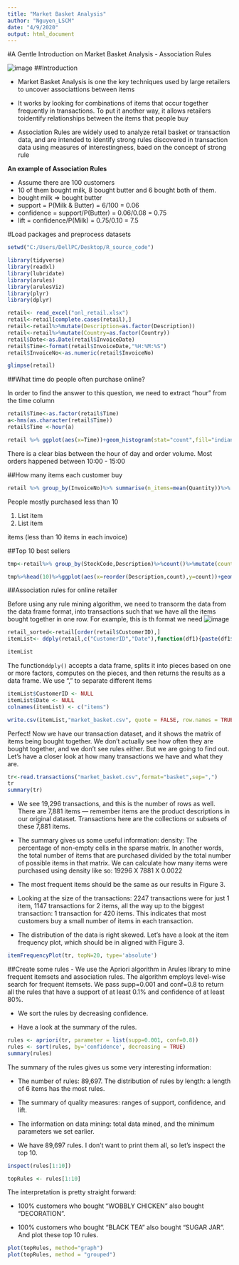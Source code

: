 ---
title: "Market Basket Analysis"
author: "Nguyen_LSCM"
date: "4/9/2020"
output: html_document
---

#A Gentle Introduction on Market Basket Analysis - Association Rules

![image](C:/Users/DellPC/Desktop/R_source_code/rule_market_basket_analysis.jpg)
##Introduction

- Market Basket Analysis is one the key  techniques used by large retailers to uncover associattions between items

- It works by looking for combinations of items that occur together frequently in transactions. To put it  another way, it allows retailers toidentify relationships between the items that people buy

- Association Rules are widely used to analyze retail basket or transaction data, and are intended to identify strong rules discovered in transaction data using measures of interestingness, baed on the concept of strong rule

**An example of Association Rules**

- Assume there are 100 customers
- 10 of them bought milk, 8 bought butter and 6 bought both of them.
- bought milk => bought butter
- support = P(Milk & Butter) = 6/100 = 0.06
- confidence = support/P(Butter) = 0.06/0.08 = 0.75
- lift = confidence/P(Milk) = 0.75/0.10 = 7.5



#Load packages and preprocess datasets
```{r}
setwd("C:/Users/DellPC/Desktop/R_source_code")

library(tidyverse)
library(readxl)
library(lubridate)
library(arules)
library(arulesViz)
library(plyr)
library(dplyr)

retail<- read_excel("onl_retail.xlsx")
retail<-retail[complete.cases(retail),]
retail<-retail%>%mutate(Description=as.factor(Description))
retail<-retail%>%mutate(Country=as.factor(Country))
retail$Date<-as.Date(retail$InvoiceDate)
retail$Time<-format(retail$InvoiceDate,"%H:%M:%S")
retail$InvoiceNo<-as.numeric(retail$InvoiceNo)

glimpse(retail)


```

##What time do people often purchase online?

In order to find the answer to this question, we need to extract "hour" from the time column

```{r}

retail$Time<-as.factor(retail$Time)
a<-hms(as.character(retail$Time))
retail$Time <-hour(a)

retail %>% ggplot(aes(x=Time))+geom_histogram(stat="count",fill="indianred")+theme_minimal()

```
There is a clear bias between the hour of day and order volume. Most orders happened between 10:00 - 15:00

##How many items each customer buy
```{r}
retail %>% group_by(InvoiceNo)%>% summarise(n_items=mean(Quantity))%>% ggplot(aes(x=n_items))+geom_histogram(fill="indianred",bins=100000)+geom_rug()+coord_cartesian(xlim=c(0,80))

```
People mostly purchased less than 10 

1.   List item
2.   List item

items (less than 10 items in each invoice)

##Top 10 best sellers

```{r}

tmp<-retail%>% group_by(StockCode,Description)%>%count()%>%mutate(count=freq)%>%arrange(desc(count))

tmp%>%head(10)%>%ggplot(aes(x=reorder(Description,count),y=count))+geom_bar(stat="identity",fill="indianred")+coord_flip()

```

##Association rules for online retailer

Before using any rule mining algorithm, we need to transorm the data from the data frame format, into transactions such that we have all the items bought together in one row. For example, this is th format we need
![image](C:/Users/DellPC/Desktop/R_source_code/ex_image.jpg)

```{r}
retail_sorted<-retail[order(retail$CustomerID),]
itemList<- ddply(retail,c("CustomerID","Date"),function(df1){paste(df1$Description, collapse = ",")})

itemList
```

The function``ddply()`` accepts a data frame, splits it into pieces based on one or more factors, computes on the pieces, and then returns the results as a data frame. We use "," to separate different items

```{r}

itemList$CustomerID <- NULL
itemList$Date <- NULL
colnames(itemList) <- c("items")

write.csv(itemList,"market_basket.csv", quote = FALSE, row.names = TRUE)

```

Perfect! Now we have our transaction dataset, and it shows the matrix of items being bought together. We don’t actually see how often they are bought together, and we don’t see rules either. But we are going to find out.
Let’s have a closer look at how many transactions we have and what they are.

```{r}

tr<-read.transactions("market_basket.csv",format="basket",sep=",")
tr
summary(tr)

```
- We see 19,296 transactions, and this is the number of rows as well. There are 7,881 items — remember items are the product descriptions in our original dataset. Transactions here are the collections or subsets of these 7,881 items.

- The summary gives us some useful information:
density: The percentage of non-empty cells in the sparse matrix. In another words, the total number of items that are purchased divided by the total number of possible items in that matrix. We can calculate how many items were purchased using density like so: 19296 X 7881 X 0.0022

- The most frequent items should be the same as our results in Figure 3.

- Looking at the size of the transactions: 2247 transactions were for just 1 item, 1147 transactions for 2 items, all the way up to the biggest transaction: 1 transaction for 420 items. This indicates that most customers buy a small number of items in each transaction.

- The distribution of the data is right skewed.
Let’s have a look at the item frequency plot, which should be in aligned with Figure 3.

```{r}

itemFrequencyPlot(tr, topN=20, type='absolute')

```

##Create some rules
- We use the Apriori algorithm in Arules library to mine frequent itemsets and association rules. The algorithm employs level-wise search for frequent itemsets.
We pass supp=0.001 and conf=0.8 to return all the rules that have a support of at least 0.1% and confidence of at least 80%.

- We sort the rules by decreasing confidence.

- Have a look at the summary of the rules.

```{r}

rules <- apriori(tr, parameter = list(supp=0.001, conf=0.8))
rules <- sort(rules, by='confidence', decreasing = TRUE)
summary(rules)

```

The summary of the rules gives us some very interesting information:

- The number of rules: 89,697.
The distribution of rules by length: a length of 6 items has the most rules.

- The summary of quality measures: ranges of support, confidence, and lift.

- The information on data mining: total data mined, and the minimum parameters we set earlier.

- We have 89,697 rules. I don’t want to print them all, so let’s inspect the top 10.


```{r}

inspect(rules[1:10])

topRules <- rules[1:10]


```

The interpretation is pretty straight forward:

- 100% customers who bought “WOBBLY CHICKEN” also bought “DECORATION”.

- 100% customers who bought “BLACK TEA” also bought “SUGAR JAR”.
And plot these top 10 rules.


```{r}
plot(topRules, method="graph")
plot(topRules, method = "grouped")

```
